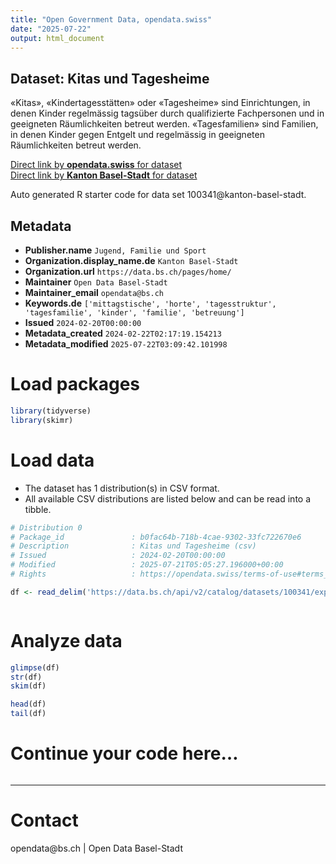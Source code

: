 ```yaml
---
title: "Open Government Data, opendata.swiss"
date: "2025-07-22"
output: html_document
---
```


## Dataset: Kitas und Tagesheime

«Kitas», «Kindertagesstätten» oder «Tagesheime» sind Einrichtungen, in denen Kinder regelmässig tagsüber durch qualifizierte Fachpersonen und in geeigneten Räumlichkeiten betreut werden.
«Tagesfamilien» sind Familien, in denen Kinder gegen Entgelt und regelmässig in geeigneten Räumlichkeiten betreut werden.

[Direct link by **opendata.swiss** for dataset](https://opendata.swiss/de/dataset/kitas-und-tagesheime)<br>
[Direct link by **Kanton Basel-Stadt** for dataset](https://data.bs.ch/explore/dataset/100341/)

Auto generated R starter code for data set 100341@kanton-basel-stadt.

## Metadata

- **Publisher.name** `Jugend, Familie und Sport`
- **Organization.display_name.de** `Kanton Basel-Stadt`
- **Organization.url** `https://data.bs.ch/pages/home/`
- **Maintainer** `Open Data Basel-Stadt`
- **Maintainer_email** `opendata@bs.ch`
- **Keywords.de** `['mittagstische', 'horte', 'tagesstruktur', 'tagesfamilie', 'kinder', 'familie', 'betreuung']`
- **Issued** `2024-02-20T00:00:00`
- **Metadata_created** `2024-02-22T02:17:19.154213`
- **Metadata_modified** `2025-07-22T03:09:42.101998`


# Load packages

```r

library(tidyverse)
library(skimr)

```

# Load data

-   The dataset has 1 distribution(s) in CSV format.
-   All available CSV distributions are listed below and can be read into a tibble.

```r

# Distribution 0
# Package_id               : b0fac64b-718b-4cae-9302-33fc722670e6
# Description              : Kitas und Tagesheime (csv)
# Issued                   : 2024-02-20T00:00:00
# Modified                 : 2025-07-21T05:05:27.196000+00:00
# Rights                   : https://opendata.swiss/terms-of-use#terms_by

df <- read_delim('https://data.bs.ch/api/v2/catalog/datasets/100341/exports/csv?use_labels=true')



```

# Analyze data

```r

glimpse(df)
str(df)
skim(df)

head(df)
tail(df)

```

# Continue your code here...

```r

```

------------------------------------------------------------------------

# Contact

opendata@bs.ch | Open Data Basel-Stadt
